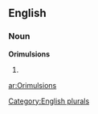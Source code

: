 
==English==

===Noun===
'''Orimulsions'''

# {{plural of|[[Orimulsion]]}}

[[Category:English plurals]]

[[ar:Orimulsions]]